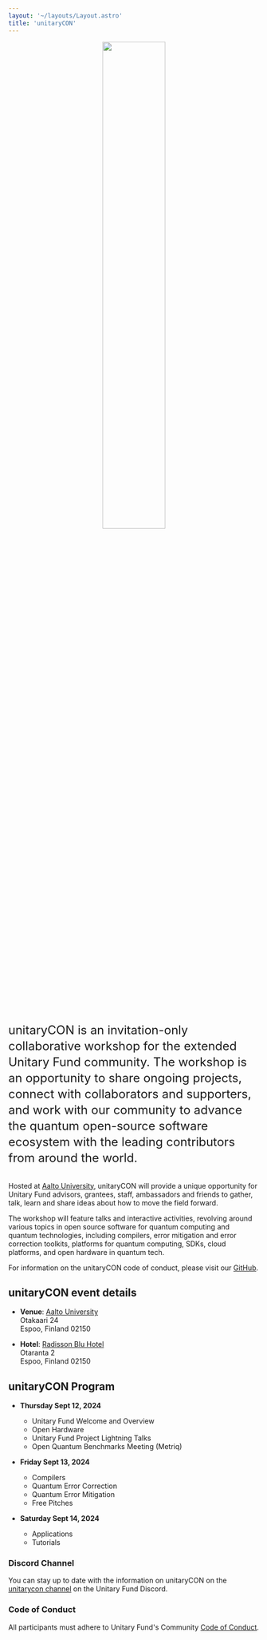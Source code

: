 ```yaml
---
layout: '~/layouts/Layout.astro'
title: 'unitaryCON'
---
```


<p align="center">
  <img src="/images/unitaryCON_2024.png" style="width: 50%" />
</p>

<div style='font-size: 1.5rem; line-height: 2rem;'>
unitaryCON is an invitation-only collaborative workshop for the extended Unitary Fund community. The workshop is an opportunity to share ongoing projects, connect with collaborators and supporters, and work with our community to advance the quantum open-source software ecosystem with the leading contributors from around the world.
</div>
<br/>

Hosted at [Aalto University](https://www.aalto.fi/en), unitaryCON will provide a unique opportunity for Unitary Fund advisors, grantees, staff, ambassadors and friends to gather, talk, learn and share ideas about how to move the field forward.

The workshop will feature talks and interactive activities, revolving around various topics in open source software for quantum computing and quantum technologies, including compilers, error mitigation and error correction toolkits, platforms for quantum computing, SDKs, cloud platforms, and open hardware in quantum tech.

For information on the unitaryCON code of conduct, please visit our [GitHub](https://github.com/unitaryfund/unitary.fund/blob/master/CODE_OF_CONDUCT.md).

## unitaryCON event details
- **Venue**: [Aalto University](https://maps.app.goo.gl/im7ieZn1VyiTyqVGA)  
Otakaari 24   
Espoo, Finland 02150

- **Hotel**: [Radisson Blu Hotel](https://maps.app.goo.gl/9NtALbPWq2P8Q3ju9)  
Otaranta 2  
Espoo, Finland 02150

## unitaryCON Program

- **Thursday Sept 12, 2024**  
  - Unitary Fund Welcome and Overview
  - Open Hardware
  - Unitary Fund Project Lightning Talks
  - Open Quantum Benchmarks Meeting (Metriq)

- **Friday Sept 13, 2024**
  - Compilers
  - Quantum Error Correction
  - Quantum Error Mitigation
  - Free Pitches

- **Saturday Sept 14, 2024**
  - Applications
  - Tutorials

### Discord Channel
You can stay up to date with the information on unitaryCON on the [unitarycon channel](https://discord.gg/SuPfydWg) on the Unitary Fund Discord. 

### Code of Conduct
All participants must adhere to Unitary Fund's Community [Code of Conduct](https://github.com/unitaryfund/unitary.fund/blob/master/CODE_OF_CONDUCT.md). 



</div>
